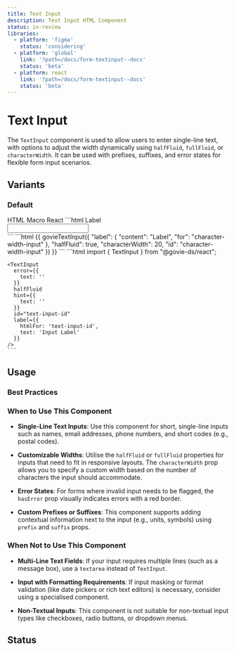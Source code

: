 ```yaml
---
title: Text Input
description: Text Input HTML Component
status: in-review
libraries:
  - platform: 'figma'
    status: 'considering'
  - platform: 'global'
    link: '?path=/docs/form-textinput--docs'
    status: 'beta'
  - platform: react
    link: '?path=/docs/form-textinput--docs'
    status: 'beta'
---
```


# Text Input

The `TextInput` component is used to allow users to enter single-line text, with options to adjust the width dynamically using `halfFluid`, `fullFluid`, or `characterWidth`. It can be used with prefixes, suffixes, and error states for flexible form input scenarios.

## Variants

### Default

<ComponentContainer>
  <TextInput
    error={{
      text: '',
    }}
    halfFluid
    hint={{
      text: '',
    }}
    id="text-input-id"
    label={{
      htmlFor: 'text-input-id',
      text: 'Input Label',
    }}
  />
</ComponentContainer>

<Tabs id="tab3">
  <TabList>
    <TabItem value="tab31" checked>HTML</TabItem>
    <TabItem value="tab32">Macro</TabItem>
    <TabItem value="tab33">React</TabItem>
  </TabList>
  <TabPanel value="tab31">        
    ```html
    <label
      for="input-id"
      class="gi-text-md gi-mb-1 gi-block gi-mb-2">
      Label
    </label>
    <div class="gi-flex gi-items-center ">
      <input
        id="input-id"
        data-testid="textbox"
        type="text"
        autocomplete="on"
        class="gi-border-gray-950 gi-w-1/2 gi-flex-initial gi-border-sm gi-border-solid gi-box-border gi-h-10 gi-mt-0 gi-p-1 gi-z-1 xs:gi-text-md gi-text-sm gi-leading-10 xs:!gi-leading-5 gi-focus-state-outline gi-focus-state-border gi-focus-state-outline gi-focus-state-border"
      />
    </div>
    ```
  </TabPanel>
  <TabPanel value="tab32">        
    ```html
    {{ govieTextInput({
      "label": {
        "content": "Label",
        "for": "character-width-input"
      },
      "halfFluid": true,
      "characterWidth": 20,
      "id": "character-width-input"
    }) }}
    ```
  </TabPanel>
  <TabPanel value="tab33">
    ```html
    import { TextInput } from "@govie-ds/react";
    
    <TextInput
      error={{
        text: ''
      }}
      halfFluid
      hint={{
        text: ''
      }}
      id="text-input-id"
      label={{
        htmlFor: 'text-input-id',
        text: 'Input Label'
      }}
    />
    ```
  </TabPanel>
</Tabs>

## Usage

### Best Practices

### When to Use This Component

- **Single-Line Text Inputs**: Use this component for short, single-line inputs such as names, email addresses, phone numbers, and short codes (e.g., postal codes).

- **Customizable Widths**: Utilise the `halfFluid` or `fullFluid` properties for inputs that need to fit in responsive layouts. The `characterWidth` prop allows you to specify a custom width based on the number of characters the input should accommodate.

- **Error States**: For forms where invalid input needs to be flagged, the `hasError` prop visually indicates errors with a red border.

- **Custom Prefixes or Suffixes**: This component supports adding contextual information next to the input (e.g., units, symbols) using `prefix` and `suffix` props.

### When Not to Use This Component

- **Multi-Line Text Fields**: If your input requires multiple lines (such as a message box), use a `textarea` instead of `TextInput`.
- **Input with Formatting Requirements**: If input masking or format validation (like date pickers or rich text editors) is necessary, consider using a specialised component.

- **Non-Textual Inputs**: This component is not suitable for non-textual input types like checkboxes, radio buttons, or dropdown menus.

## Status

<ComponentStatusBlock componentId="text-input" />

